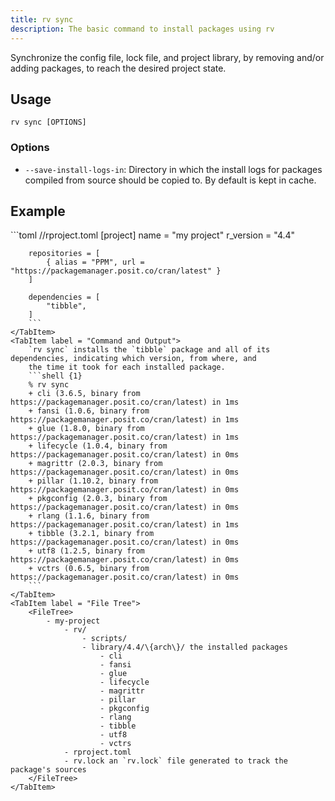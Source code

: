 ```yaml
---
title: rv sync
description: The basic command to install packages using rv
---
```



Synchronize the config file, lock file, and project library, by removing and/or adding packages, to reach the desired project state.

## Usage
```shell
rv sync [OPTIONS]
```

### Options
* `--save-install-logs-in`: Directory in which the install logs for packages compiled from source should be copied to. By default is kept in cache.

## Example
<Tabs>
    <TabItem label = "Config File">
        ```toml
        //rproject.toml
        [project]
        name = "my project"
        r_version = "4.4"

        repositories = [
            { alias = "PPM", url = "https://packagemanager.posit.co/cran/latest" }
        ]

        dependencies = [
            "tibble",
        ]
        ```
    </TabItem>
    <TabItem label = "Command and Output">
        `rv sync` installs the `tibble` package and all of its dependencies, indicating which version, from where, and
        the time it took for each installed package.
        ```shell {1}
        % rv sync
        + cli (3.6.5, binary from https://packagemanager.posit.co/cran/latest) in 1ms
        + fansi (1.0.6, binary from https://packagemanager.posit.co/cran/latest) in 1ms
        + glue (1.8.0, binary from https://packagemanager.posit.co/cran/latest) in 1ms
        + lifecycle (1.0.4, binary from https://packagemanager.posit.co/cran/latest) in 0ms
        + magrittr (2.0.3, binary from https://packagemanager.posit.co/cran/latest) in 0ms
        + pillar (1.10.2, binary from https://packagemanager.posit.co/cran/latest) in 0ms
        + pkgconfig (2.0.3, binary from https://packagemanager.posit.co/cran/latest) in 0ms
        + rlang (1.1.6, binary from https://packagemanager.posit.co/cran/latest) in 1ms
        + tibble (3.2.1, binary from https://packagemanager.posit.co/cran/latest) in 0ms
        + utf8 (1.2.5, binary from https://packagemanager.posit.co/cran/latest) in 0ms
        + vctrs (0.6.5, binary from https://packagemanager.posit.co/cran/latest) in 0ms
        ```
    </TabItem>
    <TabItem label = "File Tree">
        <FileTree>
            - my-project
                - rv/
                    - scripts/
                    - library/4.4/\{arch\}/ the installed packages
                        - cli
                        - fansi
                        - glue
                        - lifecycle
                        - magrittr
                        - pillar
                        - pkgconfig
                        - rlang
                        - tibble
                        - utf8
                        - vctrs
                - rproject.toml
                - rv.lock an `rv.lock` file generated to track the package's sources
        </FileTree>
    </TabItem>
</Tabs>
